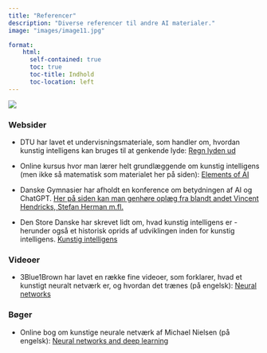 ```yaml
---
title: "Referencer"
description: "Diverse referencer til andre AI materialer."
image: "images/image11.jpg"

format:
    html: 
      self-contained: true
      toc: true
      toc-title: Indhold
      toc-location: left
---
```




![](images/COLOURBOX47937745_referencer.jpg)

### Websider

+ DTU har lavet et undervisningsmateriale, som handler om, hvordan kunstig intelligens kan bruges til at genkende lyde: [Regn lyden ud](https://regnlydenud.dtu.dk/)

+ Online kursus hvor man lærer helt grundlæggende om kunstig intelligens (men ikke så matematisk som materialet her på siden): [Elements of AI](https://www.elementsofai.dk/)

+ Danske Gymnasier har afholdt en konference om betydningen af AI og ChatGPT. [Her på siden kan man genhøre oplæg fra blandt andet Vincent Hendricks, Stefan Herman m.fl.](https://danskegymnasier.dk/se-eller-gense-konference-om-betydning-af-ai-og-chatgpt/)

+ Den Store Danske har skrevet lidt om, hvad kunstig intelligens er - herunder også et historisk oprids af udviklingen inden for kunstig intelligens. [Kunstig intelligens](https://denstoredanske.lex.dk/kunstig_intelligens)

### Videoer
+ 3Blue1Brown har lavet en række fine videoer, som forklarer, hvad et kunstigt neuralt netværk er, og hvordan det trænes (på engelsk): [Neural networks](https://www.youtube.com/playlist?list=PLZHQObOWTQDNU6R1_67000Dx_ZCJB-3pi)

### Bøger
+ Online bog om kunstige neurale netværk af Michael Nielsen (på engelsk): [Neural networks and deep learning](http://neuralnetworksanddeeplearning.com/index.html)


